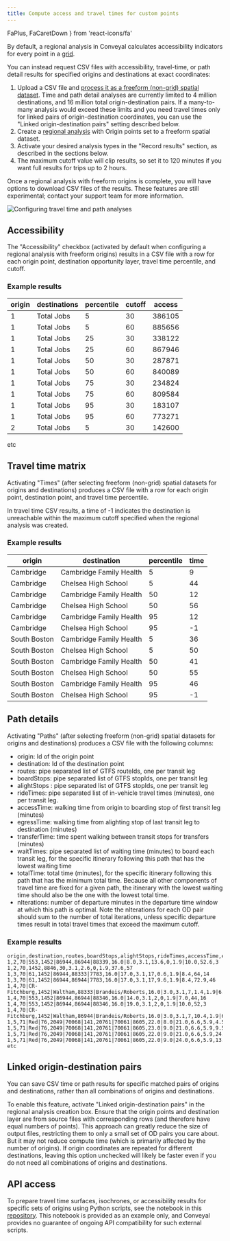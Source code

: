 ```yaml
---
title: Compute access and travel times for custom points
---
```

  FaPlus,
  FaCaretDown
} from 'react-icons/fa'

By default, a regional analysis in Conveyal calculates accessibility indicators for every point in a [grid](/analysis/methodology#spatial-resolution). 

You can instead request CSV files with accessibility, travel-time, or path detail results for specified origins and destinations at exact coordinates:
1. Upload a CSV file and [process it as a freeform (non-grid) spatial dataset](/prepare-inputs/upload-spatial-data#freeform-non-grid-points). Time and path detail analyses are currently limited to 4 million destinations, and 16 million total origin-destination pairs. If a many-to-many analysis would exceed these limits and you need travel times only for linked pairs of origin-destination coordinates, you can use the "Linked origin-destination pairs" setting described below.
1. Create a [regional analysis](/analysis/regional) with Origin points set to a freeform spatial dataset. 
1. Activate your desired analysis types in the "Record results" section, as described in the sections below.
1. The maximum cutoff value will clip results, so set it to 120 minutes if you want full results for trips up to 2 hours.

Once a regional analysis with freeform origins is complete, you will have options to download CSV files of the results. These features are still experimental; contact your support team for more information.

<Image
  src='/img/freeform-config.png'
  alt='Configuring travel time and path analyses'
/>

## Accessibility
The "Accessibility" checkbox (activated by default when configuring a regional analysis with freeform origins) results in a CSV file with a row for each origin point, destination opportunity layer, travel time percentile, and cutoff.

### Example results

origin|destinations|percentile|cutoff|access
------|------------|----------|------|------
1|Total Jobs|5|30|386105
1|Total Jobs|5|60|885656
1|Total Jobs|25|30|338122
1|Total Jobs|25|60|867946
1|Total Jobs|50|30|287871
1|Total Jobs|50|60|840089
1|Total Jobs|75|30|234824
1|Total Jobs|75|60|809584
1|Total Jobs|95|30|183107
1|Total Jobs|95|60|773271
2|Total Jobs|5|30|142600
etc


## Travel time matrix

Activating "Times" (after selecting freeform (non-grid) spatial datasets for origins and destinations) produces a CSV file with a row for each origin point, destination point, and travel time percentile.

In travel time CSV results, a time of -1 indicates the destination is unreachable within the maximum cutoff specified when the regional analysis was created.

### Example results

origin|destination|percentile|time
------|-----------|----------|----
Cambridge|Cambridge Family Health|5|9
Cambridge|Chelsea High School|5|44
Cambridge|Cambridge Family Health|50|12
Cambridge|Chelsea High School|50|56
Cambridge|Cambridge Family Health|95|12
Cambridge|Chelsea High School|95|-1
South Boston|Cambridge Family Health|5|36
South Boston|Chelsea High School|5|50
South Boston|Cambridge Family Health|50|41
South Boston|Chelsea High School|50|55
South Boston|Cambridge Family Health|95|46
South Boston|Chelsea High School|95|-1

## Path details

Activating "Paths" (after selecting freeform (non-grid) spatial datasets for origins and destinations) produces a CSV file with the following columns:

* origin: Id of the origin point
* destination: Id of the destination point
* routes: pipe separated list of GTFS routeIds, one per transit leg
* boardStops: pipe separated list of GTFS stopIds, one per transit leg
* alightStops : pipe separated list of GTFS stopIds, one per transit leg
* rideTimes: pipe separated list of in-vehicle travel times (minutes), one per transit leg.
* accessTime: walking time from origin to boarding stop of first transit leg (minutes)
* egressTime: walking time from alighting stop of last transit leg to destination (minutes)
* transferTime: time spent walking between transit stops for transfers (minutes)
* waitTimes: pipe separated list of waiting time (minutes) to board each transit leg, for the specific itinerary following this path that has the lowest waiting time
* totalTime: total time (minutes), for the specific itinerary following this path that has the minimum total time. Because all other components of travel time are fixed for a given path, the itinerary with the lowest waiting time should also be the one with the lowest total time.
* nIterations: number of departure minutes in the departure time window at which this path is optimal. Note the nIterations for each OD pair should sum to the number of total iterations, unless specific departure times result in total travel times that exceed the maximum cutoff.

### Example results

```csv
origin,destination,routes,boardStops,alightStops,rideTimes,accessTime,egressTime,transferTime,waitTimes,totalTime,nIterations
1,2,70|553,1452|86944,86944|88339,16.0|8.0,3.1,13.6,0,1.9|10.0,52.6,3
1,2,70,1452,8846,30,3.1,2.6,0,1.9,37.6,57
1,3,70|61,1452|86944,88333|7783,16.0|17.0,3.1,17,0.6,1.9|8.4,64,14
1,3,70|61,1452|86944,86944|7783,16.0|17.0,3.1,17,9.6,1.9|8.4,72.9,46
1,4,70|CR-Fitchburg,1452|Waltham,88333|Brandeis/Roberts,16.0|3.0,3.1,7,1.4,1.9|6.6,39,14
1,4,70|553,1452|86944,86944|88346,16.0|14.0,3.1,2,0,1.9|7.0,44,16
1,4,70|553,1452|86944,86944|88346,16.0|19.0,3.1,2,0,1.9|10.0,52,3
1,4,70|CR-Fitchburg,1452|Waltham,86944|Brandeis/Roberts,16.0|3.0,3.1,7,10.4,1.9|6.6,48,27
1,5,71|Red|76,2049|70068|141,20761|70061|8605,22.0|8.0|21.0,6.6,5.9,4.5,1.4|1.6|12.9,83.9,11
1,5,71|Red|76,2049|70068|141,20761|70061|8605,23.0|9.0|21.0,6.6,5.9,9.5,1.4|3.6|12.9,92.9,11
1,5,71|Red|76,2049|70068|141,20761|70061|8605,22.0|9.0|21.0,6.6,5.9,24.5,1.4|1.6|12.9,104.9,12
1,5,71|Red|76,2049|70068|141,20761|70061|8605,22.0|9.0|24.0,6.6,5.9,13.5,1.4|2.6|1.9,86.9,26
etc
```
## Linked origin-destination pairs

You can save CSV time or path results for specific matched pairs of origins and destinations, rather than all combinations of origins and destinations. 

To enable this feature, activate "Linked origin-destination pairs" in the regional analysis creation box. Ensure that the origin points and destination layer are from source files with corresponding rows (and therefore have equal numbers of points). This approach can greatly reduce the size of output files, restricting them to only a small set of OD pairs you care about. But it may not reduce compute time (which is primarily affected by the number of origins). If origin coordinates are repeated for different destinations, leaving this option unchecked will likely be faster even if you do not need all combinations of origins and destinations.

## API access
To prepare travel time surfaces, isochrones, or accessibility results for specific sets of origins using Python scripts, see the notebook in this [repository](https://github.com/conveyal/batch-isochrones). This notebook is provided as an example only, and Conveyal provides no guarantee of ongoing API compatibility for such external scripts.
